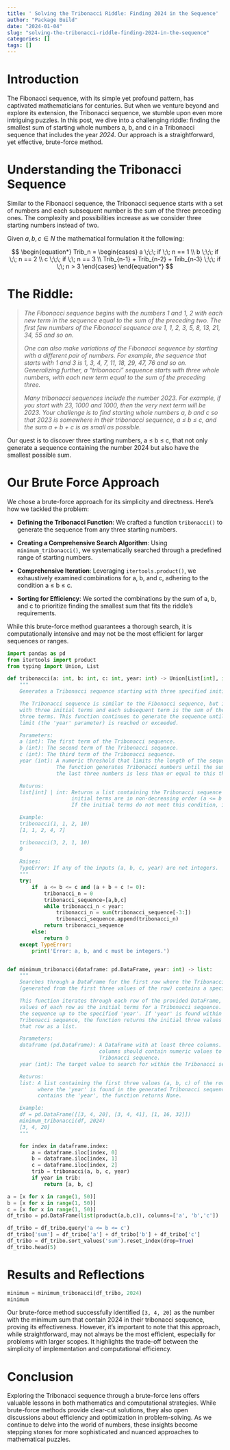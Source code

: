 ```yaml
---
title: ' Solving the Tribonacci Riddle: Finding 2024 in the Sequence'
author: "Package Build"
date: "2024-01-04"
slug: "solving-the-tribonacci-riddle-finding-2024-in-the-sequence"
categories: []
tags: []
---
```


# Introduction

The Fibonacci sequence, with its simple yet profound pattern, has captivated mathematicians for centuries. But when we venture beyond and explore its extension, the Tribonacci sequence, we stumble upon even more intriguing puzzles. In this post, we dive into a challenging riddle: finding the smallest sum of starting whole numbers a, b, and c in a Tribonacci sequence that includes the year *2024*. Our approach is a straightforward, yet effective, brute-force method.

# Understanding the Tribonacci Sequence

Similar to the Fibonacci sequence, the Tribonacci sequence starts with a set of numbers and each subsequent number is the sum of the three preceding ones. The complexity and possibilities increase as we consider three starting numbers instead of two.

Given $a,b,c \in N$ the mathematical formulation it the following:

$$
\begin{equation*}
Trib_n = \begin{cases}
 a \;\;\; if \;\; n == 1 \\
 b \;\;\; if \;\; n == 2 \\
 c \;\;\; if \;\; n == 3 \\
 Trib_{n-1} + Trib_{n-2} + Trib_{n-3} \;\;\; if \;\; n > 3 
\end{cases}
\end{equation*}
$$

# The Riddle:

> *The Fibonacci sequence begins with the numbers 1 and 1, 2 with each new term in the sequence equal to the sum of the preceding two. The first few numbers of the Fibonacci sequence are 1, 1, 2, 3, 5, 8, 13, 21, 34, 55 and so on.*
>
> *One can also make variations of the Fibonacci sequence by starting with a different pair of numbers. For example, the sequence that starts with 1 and 3 is 1, 3, 4, 7, 11, 18, 29, 47, 76 and so on. Generalizing further, a “tribonacci” sequence starts with three whole numbers, with each new term equal to the sum of the preceding three.*
>
> *Many tribonacci sequences include the number 2023. For example, if you start with 23, 1000 and 1000, then the very next term will be 2023. Your challenge is to find starting whole numbers a, b and c so that 2023 is somewhere in their tribonacci sequence, a ≤ b ≤ c, and the sum a + b + c is as small as possible.*

Our quest is to discover three starting numbers, a ≤ b ≤ c, that not only generate a sequence containing the number 2024 but also have the smallest possible sum.

# Our Brute Force Approach

We chose a brute-force approach for its simplicity and directness. Here’s how we tackled the problem:

-   **Defining the Tribonacci Function**: We crafted a function `tribonacci()` to generate the sequence from any three starting numbers.

-   **Creating a Comprehensive Search Algorithm**: Using `minimum_tribonacci()`, we systematically searched through a predefined range of starting numbers.

-   **Comprehensive Iteration**: Leveraging `itertools.product()`, we exhaustively examined combinations for a, b, and c, adhering to the condition a ≤ b ≤ c.

-   **Sorting for Efficiency**: We sorted the combinations by the sum of a, b, and c to prioritize finding the smallest sum that fits the riddle's requirements.

While this brute-force method guarantees a thorough search, it is computationally intensive and may not be the most efficient for larger sequences or ranges.

```python
import pandas as pd
from itertools import product
from typing import Union, List
```

```python
def tribonacci(a: int, b: int, c: int, year: int) -> Union[List[int], int]:
    """
    Generates a Tribonacci sequence starting with three specified initial terms.

    The Tribonacci sequence is similar to the Fibonacci sequence, but it starts 
    with three initial terms and each subsequent term is the sum of the preceding 
    three terms. This function continues to generate the sequence until a specified 
    limit (the 'year' parameter) is reached or exceeded.

    Parameters:
    a (int): The first term of the Tribonacci sequence.
    b (int): The second term of the Tribonacci sequence.
    c (int): The third term of the Tribonacci sequence.
    year (int): A numeric threshold that limits the length of the sequence. 
                The function generates Tribonacci numbers until the sum of 
                the last three numbers is less than or equal to this threshold.

    Returns:
    list[int] | int: Returns a list containing the Tribonacci sequence if the 
                     initial terms are in non-decreasing order (a <= b <= c). 
                     If the initial terms do not meet this condition, it returns 0.

    Example:
    tribonacci(1, 1, 2, 10)
    [1, 1, 2, 4, 7]

    tribonacci(3, 2, 1, 10)
    0
    
    Raises:
    TypeError: If any of the inputs (a, b, c, year) are not integers.
    """
    try:
        if  a <= b <= c and (a + b + c != 0):
            tribonacci_n = 0
            tribonacci_sequence=[a,b,c] 
            while tribonacci_n < year:
                tribonacci_n = sum(tribonacci_sequence[-3:])
                tribonacci_sequence.append(tribonacci_n)
            return tribonacci_sequence
        else:
            return 0
    except TypeError:
        print('Error: a, b, and c must be integers.')


def minimum_tribonacci(dataframe: pd.DataFrame, year: int) -> list:
    """
    Searches through a DataFrame for the first row where the Tribonacci sequence 
    (generated from the first three values of the row) contains a specified value ('year').

    This function iterates through each row of the provided DataFrame, using the first three 
    values of each row as the initial terms for a Tribonacci sequence. It then generates 
    the sequence up to the specified 'year'. If 'year' is found within the generated 
    Tribonacci sequence, the function returns the initial three values (a, b, c) from 
    that row as a list.

    Parameters:
    dataframe (pd.DataFrame): A DataFrame with at least three columns. The first three 
                              columns should contain numeric values to generate the 
                              Tribonacci sequence.
    year (int): The target value to search for within the Tribonacci sequences.

    Returns:
    list: A list containing the first three values (a, b, c) of the row from the DataFrame 
          where the 'year' is found in the generated Tribonacci sequence. If no sequence 
          contains the 'year', the function returns None.

    Example:
    df = pd.DataFrame([[3, 4, 20], [3, 4, 41], [1, 16, 32]])
    minimum_tribonacci(df, 2024)
    [3, 4, 20]
    """

    for index in dataframe.index:
        a = dataframe.iloc[index, 0]
        b = dataframe.iloc[index, 1]
        c = dataframe.iloc[index, 2]
        trib = tribonacci(a, b, c, year)
        if year in trib:
            return [a, b, c]
```

```python
a = [x for x in range(1, 50)] 
b = [x for x in range(1, 50)] 
c = [x for x in range(1, 50)] 
df_tribo = pd.DataFrame(list(product(a,b,c)), columns=['a', 'b','c'])

df_tribo = df_tribo.query('a <= b <= c')
df_tribo['sum'] = df_tribo['a'] + df_tribo['b'] + df_tribo['c']
df_tribo = df_tribo.sort_values('sum').reset_index(drop=True)
df_tribo.head(5)
```

# Results and Reflections

```python
minimum = minimum_tribonacci(df_tribo, 2024)
minimum
```

Our brute-force method successfully identified `[3, 4, 20]` as the number with the minimum sum that contain 2024 in their tribonacci sequence, proving its effectiveness. However, it's important to note that this approach, while straightforward, may not always be the most efficient, especially for problems with larger scopes. It highlights the trade-off between the simplicity of implementation and computational efficiency.

# Conclusion

Exploring the Tribonacci sequence through a brute-force lens offers valuable lessons in both mathematics and computational strategies. While brute-force methods provide clear-cut solutions, they also open discussions about efficiency and optimization in problem-solving. As we continue to delve into the world of numbers, these insights become stepping stones for more sophisticated and nuanced approaches to mathematical puzzles.

